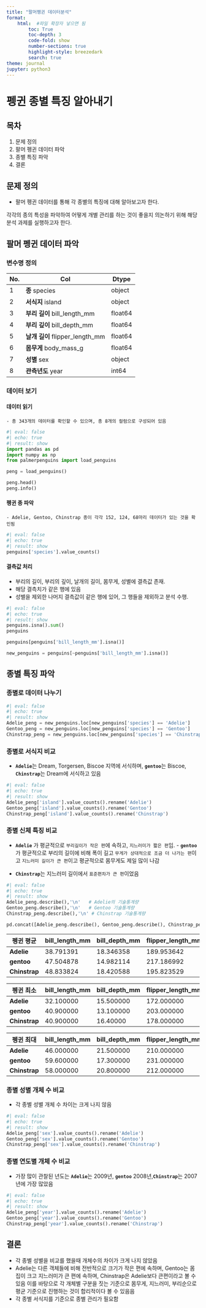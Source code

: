 ```yaml
---
title: "팔머펭귄 데이터분석"
format:
    html:  #파일 확장자 넣으면 됨
        toc: True
        toc-depth: 3
        code-fold: show
        number-sections: true
        highlight-style: breezedark
        search: true
theme: journal
jupyter: python3
---
```


# 펭귄 종별 특징 알아내기

## 목차

1.  문제 정의
2.  팔머 펭귄 데이터 파악
3.  종별 특징 파악
4.  결론

## 문제 정의

-   팔머 펭귄 데이터를 통해 각 종별의 특징에 대해 알아보고자 한다.

각각의 종의 특성을 파악하여 어떻게 개별 관리를 하는 것이 좋을지 의논하기 위해 해당 분석 과제를 실행하고자 한다.

## 팔머 펭귄 데이터 파악

### 변수명 정의

| No. | Col                             | Dtype   |
|-----|---------------------------------|---------|
| 1   | **종** species                  | object  |
| 2   | **서식지** island               | object  |
| 3   | **부리 길이** bill_length_mm    | float64 |
| 4   | **부리 깊이** bill_depth_mm     | float64 |
| 5   | **날개 길이** flipper_length_mm | float64 |
| 6   | **몸무게** body_mass_g          | float64 |
| 7   | **성별** sex                    | object  |
| 8   | **관측년도** year               | int64   |

### 데이터 보기

#### 데이터 읽기

```         
- 총 343개의 데이터를 확인할 수 있으며, 총 8개의 컬럼으로 구성되어 있음
```

```python
#| eval: false
#| echo: true
#| result: show
import pandas as pd 
import numpy as np
from palmerpenguins import load_penguins

peng = load_penguins()

peng.head()
peng.info()
```

#### 펭귄 종 파악

```         
- Adelie, Gentoo, Chinstrap 종이 각각 152, 124, 68마리 데이터가 있는 것을 확인됨
```

```python
#| eval: false
#| echo: true
#| result: show
penguins['species'].value_counts()
```

#### 결측값 처리

-   부리의 길이, 부리의 깊이, 날개의 길이, 몸무게, 성별에 결측값 존재.
-   해당 결측치가 같은 행에 있음
-   성별을 제외한 나머지 결측값이 같은 행에 있어, 그 행들을 제외하고 분석 수행.

```python
#| eval: false
#| echo: true
#| result: show
penguins.isna().sum()
penguins

penguins[penguins['bill_length_mm'].isna()]

new_penguins = penguins[~penguins['bill_length_mm'].isna()]
```

## 종별 특징 파악

### 종별로 데이터 나누기

```python
#| eval: false
#| echo: true
#| result: show
Adelie_peng = new_penguins.loc[new_penguins['species'] == 'Adelie']
Gentoo_peng = new_penguins.loc[new_penguins['species'] == 'Gentoo']
Chinstrap_peng = new_penguins.loc[new_penguins['species'] == 'Chinstrap']
```

### 종별로 서식지 비교

-   **`Adelie`**는 Dream, Torgersen, Biscoe 지역에 서식하며, **`gentoo`**는 Biscoe, **`Chinstrap`**는 Dream에 서식하고 있음

```python
#| eval: false
#| echo: true
#| result: show
Adelie_peng['island'].value_counts().rename('Adelie')
Gentoo_peng['island'].value_counts().rename('Gentoo')
Chinstrap_peng['island'].value_counts().rename('Chinstrap')
```

### 종별 신체 특징 비교

-   **`Adelie`** 가 평균적으로 `부리길이가 작은 편`에 속하고, `지느러미가 짧은 편`임. - **`gentoo`**가 평균적으로 부리의 길이에 비해 폭이 길고 `무게가 상대적으로 조금 더 나가는 편`이고 `지느러미 길이가 큰 편`이고 평균적으로 몸무게도 제일 많이 나감

-   **`Chinstrap`**는 지느러미 길이에서 `표준편차가 큰 편`이었음

```python
#| eval: false
#| echo: true
#| result: show
Adelie_peng.describe(),'\n'   # Adelie의 기술통계량
Gentoo_peng.describe(),'\n'   # Gentoo 기술통계량
Chinstrap_peng.describe(),'\n' # Chinstrap 기술통계량

pd.concat([Adelie_peng.describe(), Gentoo_peng.describe(), Chinstrap_peng.describe()],keys=['Adelie','Gentoo','Chinstrap'])
```

| 펭귄 평균       | bill_length_mm | bill_depth_mm  | flipper_length_mm | body_mass_g |
|-----------------|----------------|----------------|-------------------|-------------|
| **Adelie**    | 38.791391      | 18.346358      | 189.953642        | 3700.662252 |
| **gentoo**    | 47.504878      | 14.982114      | 217.186992        | 5076.016260 |
| **Chinstrap** | 48.833824      | 18.420588      | 195.823529        | 3733.088235 |

| 펭귄 최소       | bill_length_mm | bill_depth_mm | flipper_length_mm | body_mass_g |
|-----------------|----------------|---------------|-------------------|-------------|
| **Adelie**    | 32.100000      | 15.500000     | 172.000000        | 2850.000000 |
| **gentoo**    | 40.900000      | 13.100000     | 203.000000        | 3950.000000 |
| **Chinstrap** | 40.900000      | 16.40000      | 178.000000        | 2700.00000  |

| 펭귄 최대       | bill_length_mm | bill_depth_mm | flipper_length_mm | body_mass_g |
|-----------------|----------------|---------------|-------------------|-------------|
| **Adelie**    | 46.000000      | 21.500000     | 210.000000        | 4775.000000 |
| **gentoo**    | 59.600000      | 17.300000     | 231.000000        | 6300.000000 |
| **Chinstrap** | 58.000000      | 20.800000     | 212.000000        | 4800.000000 |


### 종별 성별 개체 수 비교
- 각 종별 성별 개체 수 차이는 크게 나지 않음
```python
#| eval: false
#| echo: true
#| result: show
Adelie_peng['sex'].value_counts().rename('Adelie')
Gentoo_peng['sex'].value_counts().rename('Gentoo')
Chinstrap_peng['sex'].value_counts().rename('Chinstrap')
```

### 종별 연도별 개체 수 비교
- 가장 많이 관찰된 년도는 **`Adelie`**는 2009년, **`gentoo`** 2008년,**`Chinstrap`**는 2007년에 가장 많았음
```python
#| eval: false
#| echo: true
#| result: show
Adelie_peng['year'].value_counts().rename('Adelie')
Gentoo_peng['year'].value_counts().rename('Gentoo')
Chinstrap_peng['year'].value_counts().rename('Chinstrap')
```

## 결론
- 각 종별 성별을 비교를 했을때 개체수의 차이가 크게 나지 않았음
- Adelie는 다른 객체들에 비해 전반적으로 크기가 작은 편에 속하며,
Gentoo는 몸집이 크고 지느러미가 큰 편에 속하며, Chinstrap은 Adelie보다 큰편이라고 볼 수 있음
이를 바탕으로 각 개체별 구분을 짓는 기준으로 몸무게, 지느러미, 부리순으로 평균 기준으로 진행하는 것이 합리적이다 볼 수 있음음
- 각 종별 서식지를 기준으로 종별 관리가 필요함